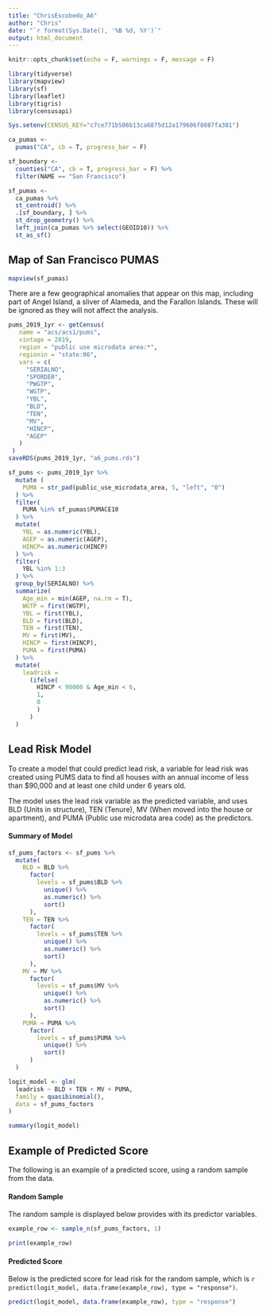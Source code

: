 ```yaml
---
title: "ChrisEscobedo_A6"
author: "Chris"
date: "`r format(Sys.Date(), '%B %d, %Y')`"
output: html_document
---
```


```r
knitr::opts_chunk$set(echo = F, warnings = F, message = F)
```

```r
library(tidyverse)
library(mapview)
library(sf)
library(leaflet)
library(tigris)
library(censusapi)

Sys.setenv(CENSUS_KEY="c7ce771b506b13ca6875d12a179606f8087fa381")
```

```r
ca_pumas <-
  pumas("CA", cb = T, progress_bar = F)

sf_boundary <-
  counties("CA", cb = T, progress_bar = F) %>%
  filter(NAME == "San Francisco")

sf_pumas <-
  ca_pumas %>% 
  st_centroid() %>% 
  .[sf_boundary, ] %>% 
  st_drop_geometry() %>% 
  left_join(ca_pumas %>% select(GEOID10)) %>% 
  st_as_sf()
```

## Map of San Francisco PUMAS

```r
mapview(sf_pumas)
```

There are a few geographical anomalies that appear on this map, including part of Angel Island, a sliver of Alameda, and the Farallon Islands. These will be ignored as they will not affect the analysis.

```r
pums_2019_1yr <- getCensus(
   name = "acs/acs1/pums",
   vintage = 2019,
   region = "public use microdata area:*",
   regionin = "state:06",
   vars = c(
     "SERIALNO",
     "SPORDER",
     "PWGTP",
     "WGTP",
     "YBL",
     "BLD",
     "TEN",
     "MV",
     "HINCP",
     "AGEP"
   )
 )
saveRDS(pums_2019_1yr, "a6_pums.rds")
```

```r
sf_pums <- pums_2019_1yr %>% 
  mutate (
    PUMA = str_pad(public_use_microdata_area, 5, "left", "0")
  ) %>% 
  filter(
    PUMA %in% sf_pumas$PUMACE10
  ) %>% 
  mutate(
    YBL = as.numeric(YBL),
    AGEP = as.numeric(AGEP),
    HINCP= as.numeric(HINCP)
  ) %>% 
  filter(
    YBL %in% 1:3
  ) %>% 
  group_by(SERIALNO) %>% 
  summarize(
    Age_min = min(AGEP, na.rm = T),
    WGTP = first(WGTP), 
    YBL = first(YBL), 
    BLD = first(BLD),
    TEN = first(TEN), 
    MV = first(MV), 
    HINCP = first(HINCP), 
    PUMA = first(PUMA)
  ) %>% 
  mutate(
    leadrisk = 
      (ifelse(
        HINCP < 90000 & Age_min < 6,
        1,
        0
        )
      )
  )
```

## Lead Risk Model

To create a model that could predict lead risk, a variable for lead risk was created using PUMS data to find all houses with an annual income of less than $90,000 and at least one child under 6 years old.

The model uses the lead risk variable as the predicted variable, and uses BLD (Units in structure), TEN (Tenure), MV (When moved into the house or apartment), and PUMA (Public use microdata area code) as the predictors.

#### Summary of Model

```r
sf_pums_factors <- sf_pums %>% 
  mutate(
    BLD = BLD %>% 
      factor(
        levels = sf_pums$BLD %>% 
          unique() %>%
          as.numeric() %>% 
          sort()
      ),
    TEN = TEN %>% 
      factor(
        levels = sf_pums$TEN %>% 
          unique() %>%
          as.numeric() %>% 
          sort()
      ),
    MV = MV %>% 
      factor(
        levels = sf_pums$MV %>% 
          unique() %>%
          as.numeric() %>% 
          sort()
      ),
    PUMA = PUMA %>% 
      factor(
        levels = sf_pums$PUMA %>% 
          unique() %>% 
          sort()
      )
  )

logit_model <- glm(
  leadrisk ~ BLD + TEN + MV + PUMA,
  family = quasibinomial(),
  data = sf_pums_factors
)

summary(logit_model)
```

## Example of Predicted Score

The following is an example of a predicted score, using a random sample from the data. 

#### Random Sample

The random sample is displayed below provides with its predictor variables. 

```r
example_row <- sample_n(sf_pums_factors, 1)

print(example_row)
```

#### Predicted Score

Below is the predicted score for lead risk for the random sample, which is `r predict(logit_model, data.frame(example_row), type = "response")`.

```r
predict(logit_model, data.frame(example_row), type = "response")
```










